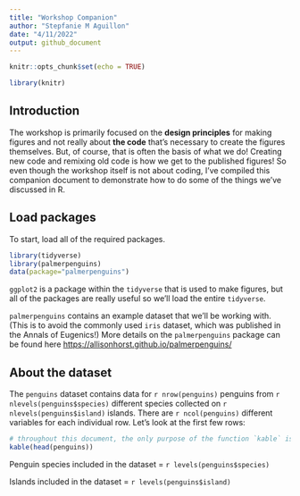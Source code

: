 ```yaml
---
title: "Workshop Companion"
author: "Stepfanie M Aguillon"
date: "4/11/2022"
output: github_document
---
```


```r
knitr::opts_chunk$set(echo = TRUE)
```

```r
library(knitr)
```

## Introduction

The workshop is primarily focused on the **design principles** for making figures and not really about **the code** that's necessary to create the figures themselves. But, of course, that is often the basis of what we do! Creating new code and remixing old code is how we get to the published figures! So even though the workshop itself is not about coding, I've compiled this companion document to demonstrate how to do some of the things we've discussed in R.



## Load packages

To start, load all of the required packages. 

```r
library(tidyverse)
library(palmerpenguins)
data(package="palmerpenguins")
```

`ggplot2` is a package within the `tidyverse` that is used to make figures, but all of the packages are really useful so we'll load the entire `tidyverse`.

`palmerpenguins` contains an example dataset that we'll be working with. (This is to avoid the commonly used `iris` dataset, which was published in the Annals of Eugenics!) More details on the `palmerpenguins` package can be found here <https://allisonhorst.github.io/palmerpenguins/>



## About the dataset

The `penguins` dataset contains data for `r nrow(penguins)` penguins from `r nlevels(penguins$species)` different species collected on `r nlevels(penguins$island)` islands. There are `r ncol(penguins)` different variables for each individual row. Let's look at the first few rows:

```r
# throughout this document, the only purpose of the function `kable` is to provide nice visuals of the tables
kable(head(penguins))
```

Penguin species included in the dataset = `r levels(penguins$species)`

Islands included in the dataset = `r levels(penguins$island)`

